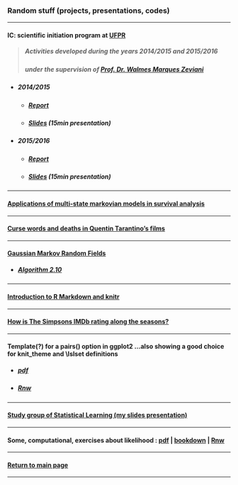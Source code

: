 ### Random stuff (projects, presentations, codes)

***

<h4>IC: scientific initiation program at [UFPR](https://goo.gl/DtVAbi)</h4>

> <h5>Activities developed during the years 2014/2015 and 2015/2016</h5>
> <h5>under the supervision of [Prof. Dr. Walmes Marques Zeviani](https://leg.ufpr.br/~walmes)</h5>

* <h5>2014/2015</h5>

    + <h5>[Report](ic/final_report_14.15.pdf)</h5>

    + <h5>[Slides](ic/slides_14.15.pdf) (15min presentation)</h5>

* <h5>2015/2016</h5>

    + <h5>[Report](ic/final_report_15.16.pdf)</h5>

    + <h5>[Slides](ic/slides_15.16.pdf) (15min presentation)</h5>

***

<h4>[Applications of multi-state markovian models in survival analysis](multi-state_markovian_models.pdf)</h4>

***

<h4>[Curse words and deaths in Quentin Tarantino's films](tarantino/)</h4>

***

<h4>[Gaussian Markov Random Fields](http://github.com/mynameislaure/GMRF/)</h4>

* <h5>[Algorithm 2.10](gmrf/helpmepls.html)</h5>

***

<h4>[Introduction to R Markdown and knitr](rmd-rautu/)</h4>

***

<h4>[How is The Simpsons IMDb rating along the seasons?](simpsons/)</h4>

***

<h4>Template(?) for a pairs() option in ggplot2 ...also showing a good choice for knit_theme and \\lslset definitions</h4>

* <h5>[pdf](stuff.pdf)</h5>

* <h5>[Rnw](stuff.Rnw)</h5>

***

<h4>[Study group of Statistical Learning (my slides presentation)](islr/slides.pdf)</h4>

***

<h4>Some, computational, exercises about likelihood :
    [pdf](likelihood.pdf) |
    [bookdown](lkl_ex_bookdown/) |
    [Rnw](likelihood.Rnw)
</h4>

***

<h4>[Return to main page](http://leg.ufpr.br/~henrique)</h4>

***
